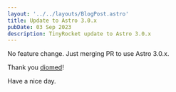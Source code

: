 ```yaml
---
layout: '../../layouts/BlogPost.astro'
title: Update to Astro 3.0.x
pubDate: 03 Sep 2023
description: TinyRocket update to Astro 3.0.x
---
```


No feature change. Just merging PR to use Astro 3.0.x.

Thank you [diomed](https://github.com/diomed)!

Have a nice day.
